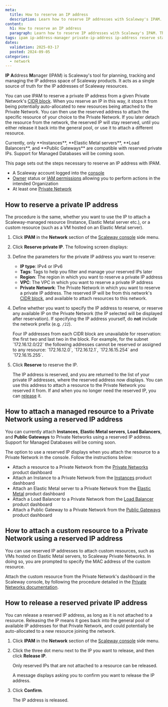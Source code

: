 ```yaml
---
meta:
  title: How to reserve an IP address
  description: Learn how to reserve IP addresses with Scaleway's IPAM. This step-by-step guide helps you easily manage and allocate IPs for future use when attaching resources to your Private Network, ensuring efficient network configuration.
content:
  h1: How to reserve an IP address
  paragraph: Learn how to reserve IP addresses with Scaleway's IPAM. This step-by-step guide helps you easily manage and allocate IPs for future use when attaching resources to your Private Network, ensuring efficient network configuration.
tags: ipam ip-address-manager private-ip-address ip-address reserve static
dates:
  validation: 2025-03-17
  posted: 2024-09-05
categories:
  - network
---
```




**IP** **A**ddress **M**anager (IPAM) is Scaleway's tool for planning, tracking and managing the IP address space of Scaleway products. It acts as a single source of truth for the IP addresses of Scaleway resources.
 
You can use IPAM to reserve a private IP address from a given Private Network's [CIDR block](/vpc/concepts/#cidr-block). When you reserve an IP in this way, it stops it from being potentially auto-allocated to new resources being attached to the Private Network. You can then use the reserved address to attach the specific resource of your choice to the Private Network. If you later detach the resource from the network, the reserved IP will stay reserved, until you either release it back into the general pool, or use it to attach a different resource.

<Message type="note">
Currently, only **Instances**, **Elastic Metal servers**, **Load Balancers**, and **Public Gateways** are compatible with reserved private IPs. Support for Managed Databases will be coming soon.
</Message>

This page sets out the steps necessary to reserve an IP address with IPAM.

<Requirements />

- A Scaleway account logged into the [console](https://console.scaleway.com)
- [Owner](/iam/concepts/#owner) status or [IAM permissions](/iam/concepts/#permission) allowing you to perform actions in the intended Organization
- At least one [Private Network](/vpc/how-to/create-private-network/)

## How to reserve a private IP address

The procedure is the same, whether you want to use the IP to attach a Scaleway-managed resource (Instance, Elastic Metal server etc.), or a custom resource (such as a VM hosted on an Elastic Metal server).

1. Click **IPAM** in the **Network** section of the [Scaleway console](https://console.scaleway.com) side menu.

2. Click **Reserve private IP**. The following screen displays:

    <Lightbox image={image} alt="A pop-up screen, showing the parameters to define for the private IP to reserve: type (IPv4 or IPv6), tags, region, VPC and Private Network" />

3. Define the parameters for the private IP address you want to reserve:
    - **IP type**: IPv4 or IPv6
    - **Tags**: Tags to help you filter and manage your reserved IPs later
    - **Region**: The region in which you want to reserve a private IP address
    - **VPC**: The VPC in which you want to reserve a private IP address
    - **Private Network**: The Private Network in which you want to reserve a private IP address. The reserved IP will be from this network's [CIDR block](/vpc/concepts/), and available to attach resources to this network.

4. Define whether you want to specify the IP address to reserve, or reserve any available IP on the Private Network (the IP selected will be displayed after reservation). If specifying the IP address yourself, do **not** include the network prefix (e.g. `/22`).

    <Message type="tip">
    Four IP addresses from each CIDR block are unavailable for reservation: the first two and last two in the block. For example, for the subnet `172.16.12.0/22` the following addresses cannot be reserved or assigned to any resource: `172.16.12.0`, `172.16.12.1`, `172.16.15.254` and `172.16.15.255`.
    </Message>

5. Click **Reserve** to reserve the IP.

    The IP address is reserved, and you are returned to the list of your private IP addresses, where the reserved address now displays. You can use this address to attach a resource to the Private Network you reserved it from. If and when you no longer need the reserved IP, you can [release](#how-to-release-a-reserved-private-ip-address) it.

## How to attach a managed resource to a Private Network using a reserved IP address

You can currently attach **Instances**, **Elastic Metal servers**, **Load Balancers**, and **Public Gateways** to Private Networks using a reserved IP address. Support for Managed Databases will be coming soon.

The option to use a reserved IP displays when you attach the resource to a Private Network in the console. Follow the instructions below:

- Attach a resource to a Private Network from the [Private Networks](/vpc/how-to/attach-resources-to-pn/) product dashboard
- Attach an Instance to a Private Network from the [Instances](/instances/how-to/use-private-networks/#how-to-attach-instances-to-an-existing-private-network) product dashboard
- Attach an Elastic Metal server to a Private Network from the [Elastic Metal](/elastic-metal/how-to/use-private-networks/) product dashboard
- Attach a Load Balancer to a Private Network from the [Load Balancer](/load-balancer/how-to/use-with-private-network/) product dashboard
- Attach a Public Gateway to a Private Network from the [Public Gateways](/public-gateways/how-to/configure-a-public-gateway/#how-to-attach-a-public-gateway-to-a-private-network) product dashboard

## How to attach a custom resource to a Private Network using a reserved IP address

You can use reserved IP addresses to attach custom resources, such as VMs hosted on Elastic Metal servers, to Scaleway Private Networks. In doing so, you are prompted to specify the MAC address of the custom resource.

Attach the custom resource from the Private Network's dashboard in the Scaleway console, by following the procedure detailed in the [Private Networks documentation](/vpc/how-to/attach-resources-to-pn/).

## How to release a reserved private IP address

You can release a reserved IP address, as long as it is not attached to a resource. Releasing the IP means it goes back into the general pool of available IP addresses for that Private Network, and could potentially be auto-allocated to a new resource joining the network.

1. Click **IPAM** in the **Network** section of the [Scaleway console](https://console.scaleway.com) side menu.

2. Click the three dot menu <Icon name="more" /> next to the IP you want to release, and then click **Release IP**.

    <Message type="note">
    Only reserved IPs that are not attached to a resource can be released.
    </Message>

    A message displays asking you to confirm you want to release the IP address.

3. Click **Confirm**.

    The IP address is released.